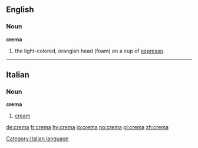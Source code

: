 ==English==

===Noun===
'''crema'''
# the light-colored, orangish head (foam) on a cup of [[espresso]].

----

==Italian==

===Noun===
'''crema''' {{f}}
# [[cream]]
[[Category:Italian language]]

[[de:crema]]
[[fr:crema]]
[[hy:crema]]
[[io:crema]]
[[no:crema]]
[[pl:crema]]
[[zh:crema]]